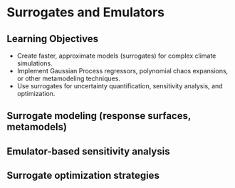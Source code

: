# Surrogates and Emulators

## Learning Objectives {.unnumbered}

- Create faster, approximate models (surrogates) for complex climate simulations.
- Implement Gaussian Process regressors, polynomial chaos expansions, or other metamodeling techniques.
- Use surrogates for uncertainty quantification, sensitivity analysis, and optimization.

## Surrogate modeling (response surfaces, metamodels)

## Emulator-based sensitivity analysis

## Surrogate optimization strategies

